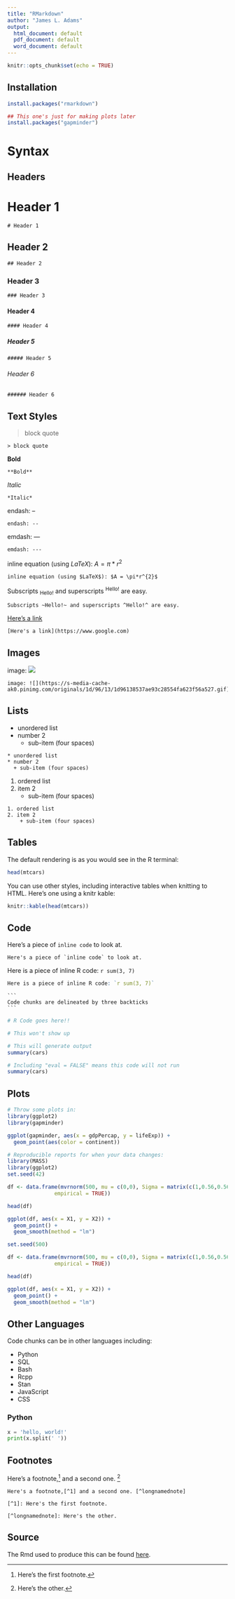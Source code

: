 ```yaml
---
title: "RMarkdown"
author: "James L. Adams"
output:
  html_document: default
  pdf_document: default
  word_document: default
---
```


```r
knitr::opts_chunk$set(echo = TRUE)
```

## Installation

```r
install.packages("rmarkdown")

## This one's just for making plots later
install.packages("gapminder")
```

# Syntax
## Headers

# Header 1

```
# Header 1
```

## Header 2

```
## Header 2
```

### Header 3

```
### Header 3
```

#### Header 4

```
#### Header 4
```

##### Header 5

```
##### Header 5
```

###### Header 6

```
###### Header 6
```

## Text Styles

> block quote

```
> block quote
```

**Bold**

```
**Bold**
```

*Italic*

```
*Italic*
```

endash: --

```
endash: --
```

emdash: ---

```
emdash: ---
```

inline equation (using $LaTeX$): $A = \pi*r^{2}$

```
inline equation (using $LaTeX$): $A = \pi*r^{2}$
```

Subscripts ~Hello!~ and superscripts ^Hello!^ are easy.

```
Subscripts ~Hello!~ and superscripts ^Hello!^ are easy.
```

[Here's a link](https://www.google.com)

```
[Here's a link](https://www.google.com)
```

## Images

image: ![](https://s-media-cache-ak0.pinimg.com/originals/1d/96/13/1d96138537ae93c28554fa623f56a527.gif)

```
image: ![](https://s-media-cache-ak0.pinimg.com/originals/1d/96/13/1d96138537ae93c28554fa623f56a527.gif)
```

## Lists

* unordered list
* number 2
    + sub-item (four spaces)


```
* unordered list
* number 2
  + sub-item (four spaces)
```

1. ordered list
2. item 2
    + sub-item (four spaces)


```
1. ordered list
2. item 2
    + sub-item (four spaces)
```

## Tables

The default rendering is as you would see in the R terminal:
```r
head(mtcars)
```


You can use other styles, including interactive tables when knitting to HTML. Here's one using a knitr kable:
```r
knitr::kable(head(mtcars))
```


## Code    

Here's a piece of `inline code` to look at.

```
Here's a piece of `inline code` to look at.
```

Here is a piece of inline R code: `r sum(3, 7)`

```r
Here is a piece of inline R code: `r sum(3, 7)`
```


    ```
    Code chunks are delineated by three backticks
    ```

```r
# R Code goes here!!
```

```r
# This won't show up
```

```r
# This will generate output
summary(cars)
```


```r
# Including "eval = FALSE" means this code will not run
summary(cars)
```

## Plots
```r
# Throw some plots in:
library(ggplot2)
library(gapminder)

ggplot(gapminder, aes(x = gdpPercap, y = lifeExp)) +
  geom_point(aes(color = continent))

```


```r
# Reproducible reports for when your data changes:
library(MASS)
library(ggplot2)
set.seed(42)

df <- data.frame(mvrnorm(500, mu = c(0,0), Sigma = matrix(c(1,0.56,0.56,1), ncol = 2),
               empirical = TRUE))

head(df)

ggplot(df, aes(x = X1, y = X2)) +
  geom_point() +
  geom_smooth(method = "lm")

```

```r
set.seed(500)

df <- data.frame(mvrnorm(500, mu = c(0,0), Sigma = matrix(c(1,0.56,0.56,1), ncol = 2),
               empirical = TRUE))

head(df)

ggplot(df, aes(x = X1, y = X2)) +
  geom_point() +
  geom_smooth(method = "lm")
```


## Other Languages
Code chunks can be in other languages including:

* Python
* SQL
* Bash
* Rcpp
* Stan
* JavaScript
* CSS

### Python
```python
x = 'hello, world!'
print(x.split(' '))
```


## Footnotes

Here's a footnote,[^1] and a second one. [^longnamednote]

[^1]: Here's the first footnote.

[^longnamednote]: Here's the other.

```
Here's a footnote,[^1] and a second one. [^longnamednote]

[^1]: Here's the first footnote.

[^longnamednote]: Here's the other.
```

## Source
The Rmd used to produce this can be found [here](https://raw.githubusercontent.com/jladams/parker/master/Rmd/RMarkdown.Rmd).




